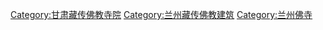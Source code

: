 [[Category:甘肃藏传佛教寺院|Category:甘肃藏传佛教寺院]]
[[Category:兰州藏传佛教建筑|Category:兰州藏传佛教建筑]]
[[Category:兰州佛寺|Category:兰州佛寺]]